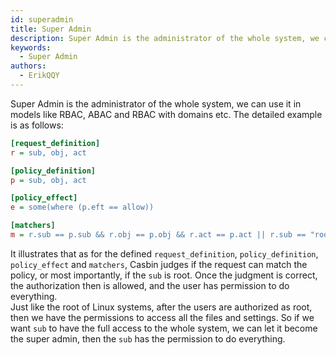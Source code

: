 ```yaml
---
id: superadmin
title: Super Admin
description: Super Admin is the administrator of the whole system, we can use it in models like RBAC, ABAC and RBAC with domains etc
keywords:
  - Super Admin
authors:
  - ErikQQY
---
```


Super Admin is the administrator of the whole system, we can use it in models like RBAC, ABAC and RBAC with domains etc. The detailed example is as follows:
```ini
[request_definition]
r = sub, obj, act

[policy_definition]
p = sub, obj, act

[policy_effect]
e = some(where (p.eft == allow))

[matchers]
m = r.sub == p.sub && r.obj == p.obj && r.act == p.act || r.sub == "root"
```
It illustrates that as for the defined `request_definition`, `policy_definition`, `policy_effect` and `matchers`, Casbin judges if the request can match the policy, or most importantly, if the `sub` is root. Once the judgment is correct, the authorization then is allowed, and the user has permission to do everything.  
Just like the root of Linux systems, after the users are authorized as root, then we have the permissions to access all the files and settings. So if we want `sub` to have the full access to the whole system, we can let it become the super admin, then the `sub` has the permission to do everything. 